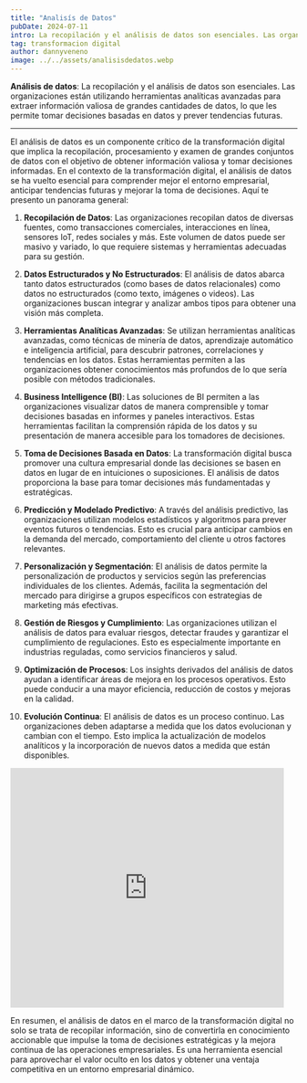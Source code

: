 ```yaml
---
title: "Analisís de Datos"
pubDate: 2024-07-11
intro: La recopilación y el análisis de datos son esenciales. Las organizaciones están utilizando herramientas analíticas avanzadas para extraer información...
tag: transformacion digital
author: dannyveneno
image: ../../assets/analisisdedatos.webp
---
```



**Análisis de datos**: La recopilación y el análisis de datos son esenciales. Las organizaciones están utilizando herramientas analíticas avanzadas para extraer información valiosa de grandes cantidades de datos, lo que les permite tomar decisiones basadas en datos y prever tendencias futuras.

---

El análisis de datos es un componente crítico de la transformación digital que implica la recopilación, procesamiento y examen de grandes conjuntos de datos con el objetivo de obtener información valiosa y tomar decisiones informadas. En el contexto de la transformación digital, el análisis de datos se ha vuelto esencial para comprender mejor el entorno empresarial, anticipar tendencias futuras y mejorar la toma de decisiones. Aquí te presento un panorama general:

1. **Recopilación de Datos**: Las organizaciones recopilan datos de diversas fuentes, como transacciones comerciales, interacciones en línea, sensores IoT, redes sociales y más. Este volumen de datos puede ser masivo y variado, lo que requiere sistemas y herramientas adecuadas para su gestión.

2. **Datos Estructurados y No Estructurados**: El análisis de datos abarca tanto datos estructurados (como bases de datos relacionales) como datos no estructurados (como texto, imágenes o videos). Las organizaciones buscan integrar y analizar ambos tipos para obtener una visión más completa.

3. **Herramientas Analíticas Avanzadas**: Se utilizan herramientas analíticas avanzadas, como técnicas de minería de datos, aprendizaje automático e inteligencia artificial, para descubrir patrones, correlaciones y tendencias en los datos. Estas herramientas permiten a las organizaciones obtener conocimientos más profundos de lo que sería posible con métodos tradicionales.

4. **Business Intelligence (BI)**: Las soluciones de BI permiten a las organizaciones visualizar datos de manera comprensible y tomar decisiones basadas en informes y paneles interactivos. Estas herramientas facilitan la comprensión rápida de los datos y su presentación de manera accesible para los tomadores de decisiones.

5. **Toma de Decisiones Basada en Datos**: La transformación digital busca promover una cultura empresarial donde las decisiones se basen en datos en lugar de en intuiciones o suposiciones. El análisis de datos proporciona la base para tomar decisiones más fundamentadas y estratégicas.

6. **Predicción y Modelado Predictivo**: A través del análisis predictivo, las organizaciones utilizan modelos estadísticos y algoritmos para prever eventos futuros o tendencias. Esto es crucial para anticipar cambios en la demanda del mercado, comportamiento del cliente u otros factores relevantes.

7. **Personalización y Segmentación**: El análisis de datos permite la personalización de productos y servicios según las preferencias individuales de los clientes. Además, facilita la segmentación del mercado para dirigirse a grupos específicos con estrategias de marketing más efectivas.

8. **Gestión de Riesgos y Cumplimiento**: Las organizaciones utilizan el análisis de datos para evaluar riesgos, detectar fraudes y garantizar el cumplimiento de regulaciones. Esto es especialmente importante en industrias reguladas, como servicios financieros y salud.

9. **Optimización de Procesos**: Los insights derivados del análisis de datos ayudan a identificar áreas de mejora en los procesos operativos. Esto puede conducir a una mayor eficiencia, reducción de costos y mejoras en la calidad.

10. **Evolución Continua**: El análisis de datos es un proceso continuo. Las organizaciones deben adaptarse a medida que los datos evolucionan y cambian con el tiempo. Esto implica la actualización de modelos analíticos y la incorporación de nuevos datos a medida que están disponibles.

<iframe
  width='480'
  height='420'
  src='https://www.youtube.com/embed/LtdNvJssCiA?list=PLzLMvQMoqVUdFime9MdDx2xp_ofbDoKKn'
  title='Analisis de Datos Webpack 2024'
  frameborder='0'
  allow='accelerometer; autoplay; clipboard-write; encrypted-media; gyroscope; picture-in-picture; web-share'
  referrerpolicy='strict-origin-when-cross-origin'
  allowfullscreen
></iframe>

En resumen, el análisis de datos en el marco de la transformación digital no solo se trata de recopilar información, sino de convertirla en conocimiento accionable que impulse la toma de decisiones estratégicas y la mejora continua de las operaciones empresariales. Es una herramienta esencial para aprovechar el valor oculto en los datos y obtener una ventaja competitiva en un entorno empresarial dinámico.
